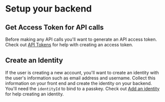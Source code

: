 # Setup your backend

## Get Access Token for API calls

Before making any API calls you'll want to generate an API access token. Check out [API Tokens](/docs/next/api-token-overview) for help with creating an access token.

## Create an Identity

If the user is creating a new account, you'll want to create an identity with the user's information such as email address and username. Collect this information on your front end and create the identity on your backend. You'll need the `identityId` to bind to a passkey. Check out [Add an identity](/docs/next/add-an-identity) for help creating an identity.
